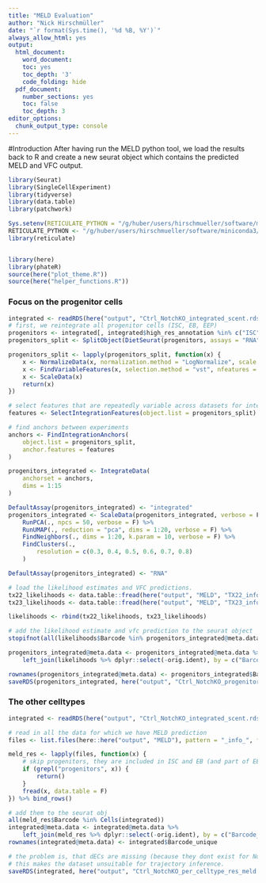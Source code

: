 ```yaml
---
title: "MELD Evaluation"
author: "Nick Hirschmüller"
date: "`r format(Sys.time(), '%d %B, %Y')`"
always_allow_html: yes
output:
  html_document:
    word_document:
    toc: yes
    toc_depth: '3'
    code_folding: hide
  pdf_document:
    number_sections: yes
    toc: false
    toc_depth: 3
editor_options: 
  chunk_output_type: console
---
```




#Introduction
After having run the MELD python tool, we load the results back to R and create a new seurat object which contains the predicted MELD and VFC output.

```r
library(Seurat)
library(SingleCellExperiment)
library(tidyverse)
library(data.table)
library(patchwork)

Sys.setenv(RETICULATE_PYTHON = "/g/huber/users/hirschmueller/software/miniconda3/envs/MELD_env/bin/python")
RETICULATE_PYTHON <- "/g/huber/users/hirschmueller/software/miniconda3/envs/MELD_env/bin/python"
library(reticulate)


library(here)
library(phateR)
source(here("plot_theme.R"))
source(here("helper_functions.R"))
```


### Focus on the progenitor cells
```r
integrated <- readRDS(here("output", "Ctrl_NotchKO_integrated_scent.rds"))
# first, we reintegrate all progenitor cells (ISC, EB, EEP)
progenitors <- integrated[, integrated$high_res_annotation %in% c("ISC", "EB", "EEP")]
progenitors_split <- SplitObject(DietSeurat(progenitors, assays = "RNA"), "orig.ident")

progenitors_split <- lapply(progenitors_split, function(x) {
    x <- NormalizeData(x, normalization.method = "LogNormalize", scale.factor = 10000)
    x <- FindVariableFeatures(x, selection.method = "vst", nfeatures = 3000)
    x <- ScaleData(x)
    return(x)
})

# select features that are repeatedly variable across datasets for integration
features <- SelectIntegrationFeatures(object.list = progenitors_split)

# find anchors between experiments
anchors <- FindIntegrationAnchors(
    object.list = progenitors_split,
    anchor.features = features
)

progenitors_integrated <- IntegrateData(
    anchorset = anchors,
    dims = 1:15
)

DefaultAssay(progenitors_integrated) <- "integrated"
progenitors_integrated <- ScaleData(progenitors_integrated, verbose = F) %>%
    RunPCA(., npcs = 50, verbose = F) %>%
    RunUMAP(., reduction = "pca", dims = 1:20, verbose = F) %>%
    FindNeighbors(., dims = 1:20, k.param = 10, verbose = F) %>%
    FindClusters(.,
        resolution = c(0.3, 0.4, 0.5, 0.6, 0.7, 0.8)
    )

DefaultAssay(progenitors_integrated) <- "RNA"

# load the likelihood estimates and VFC predictions.
tx22_likelihoods <- data.table::fread(here("output", "MELD", "TX22_info_progenitors.tsv"), data.table = F) %>% tibble()
tx23_likelihoods <- data.table::fread(here("output", "MELD", "TX23_info_progenitors.tsv"), data.table = F) %>% tibble()

likelihoods <- rbind(tx22_likelihoods, tx23_likelihoods)

# add the likelihood estimate and vfc prediction to the seurat object
stopifnot(all(likelihoods$Barcode %in% progenitors_integrated@meta.data$Barcode_unique))

progenitors_integrated@meta.data <- progenitors_integrated@meta.data %>%
    left_join(likelihoods %>% dplyr::select(-orig.ident), by = c("Barcode_unique" = "Barcode"))

rownames(progenitors_integrated@meta.data) <- progenitors_integrated$Barcode_unique
saveRDS(progenitors_integrated, here("output", "Ctrl_NotchKO_progenitors_integrated_meld.rds"))
```


### The other celltypes
```r
integrated <- readRDS(here("output", "Ctrl_NotchKO_integrated_scent.rds"))

# read in all the data for which we have MELD prediction
files <- list.files(here::here("output", "MELD"), pattern = "_info_", full.names = T)

meld_res <- lapply(files, function(x) {
    # skip progenitors, they are included in ISC and EB (and part of EE)
    if (grepl("progenitors", x)) {
        return()
    }
    fread(x, data.table = F)
}) %>% bind_rows()

# add them to the seurat obj
all(meld_res$Barcode %in% Cells(integrated))
integrated@meta.data <- integrated@meta.data %>%
    left_join(meld_res %>% dplyr::select(-orig.ident), by = c("Barcode_unique" = "Barcode"))
rownames(integrated@meta.data) <- integrated$Barcode_unique

# the problem is, that dECs are missing (because they dont exist for Notch)
# this makes the dataset unsuitable for trajectory inference.
saveRDS(integrated, here("output", "Ctrl_NotchKO_per_celltype_res_meld.rds"))
```














